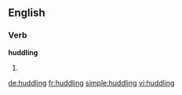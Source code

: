==English==

===Verb===
'''huddling'''

# {{present participle of|huddle}}

[[de:huddling]]
[[fr:huddling]]
[[simple:huddling]]
[[vi:huddling]]